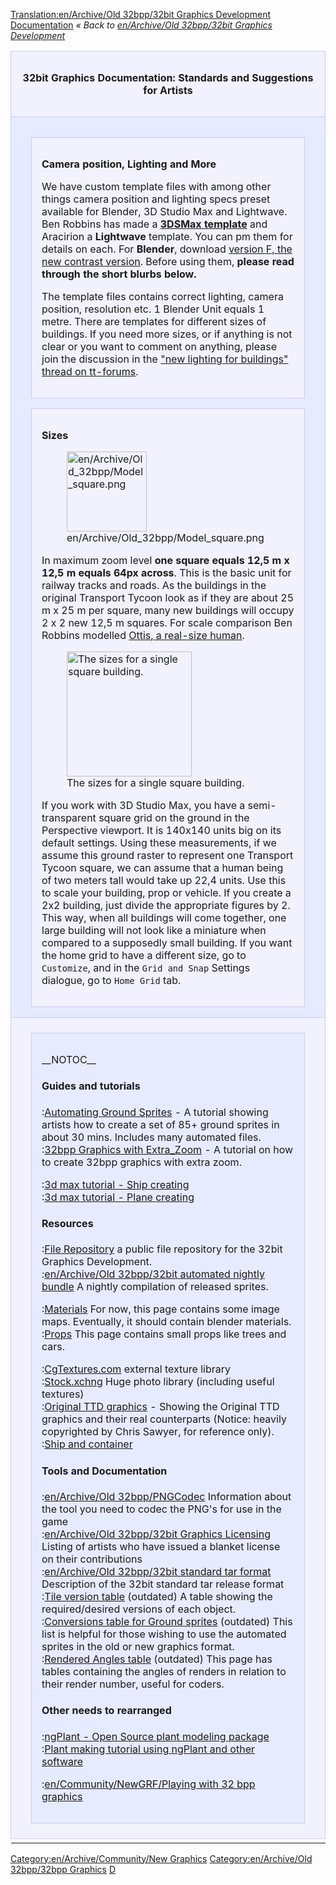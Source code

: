 [[Translation:en/Archive/Old 32bpp/32bit Graphics Development Documentation]]
{{es/Traducción|en/Archive/Old 32bpp/32bit Graphics Development Documentation|0}}
{{en/Expand}}
''« Back to [[en/Archive/Old 32bpp/32bit Graphics Development]]''


{| width="100%"
|-
|colspan="2" style="background-color: #f1f2fe; border: 1px solid #c7c8fe; margin: 0; padding: 1em 1em 1em 1em; text-align:center"|<font size="3">'''32bit Graphics Documentation: Standards and Suggestions for Artists'''</font>
|-
|width="50%" style="background-color: #E7EBFF; border: 1px solid #c7c8fe; margin: 0; padding: 1em 1em 0em 1em;"|

<div style="margin:1em;padding:1em;border:1px solid #c7c8fe;background:#f1f2fe;">
<font size="3">'''Camera position, Lighting and More'''</font>

We have custom template files with among other things camera position and lighting specs preset available for Blender, 3D Studio Max and Lightwave. Ben Robbins has made a [http://www.tt-forums.net/download/file.php?id=91802 '''3DSMax template'''] and Aracirion a '''Lightwave''' template. You can pm them for details on each. For '''Blender''', download [http://www.tt-forums.net/download.php?id=53231 version F, the new contrast version]. Before using them, '''please read through the short blurbs below.'''

The template files contains correct lighting, camera position, resolution etc. 1 Blender Unit equals 1 metre. There are templates for different sizes of buildings. If you need more sizes, or if anything is not clear or you want to comment on anything, please join the discussion in the [http://tt-forums.net/viewtopic.php?t=24857 "new lighting for buildings" thread on tt-forums].
</div>

<div style="margin:1em;padding:1em;border:1px solid #c7c8fe;background:#f1f2fe;">
<font size="3">'''Sizes'''</font>

[[File:en/Archive/Old 32bpp/Model square.png|128px|left]]

In maximum zoom level '''one square equals 12,5 m x 12,5 m equals 64px across'''. This is the basic unit for railway tracks and roads. As the buildings in the original Transport Tycoon look as if they are about 25 m x 25 m per square, many new buildings will occupy 2 x 2 new 12,5 m squares. For scale comparison Ben Robbins modelled [http://tt-forums.net/download.php?id=48953 Ottis, a real-size human].

[[File:en/Archive/Old 32bpp/3dsmeasurements.jpeg|thumb|200px|right|The sizes for a single square building.]]

If you work with 3D Studio Max, you have a semi-transparent square grid on the ground in the Perspective viewport. It is 140x140 units big on its default settings. Using these measurements, if we assume this ground raster to represent one Transport Tycoon square, we can assume that a human being of two meters tall would take up 22,4 units. Use this to scale your building, prop or vehicle. If you create a 2x2 building, just divide the appropriate figures by 2. This way, when all buildings will come together, one large building will not look like a miniature when compared to a supposedly small building. If you want the home grid to have a different size, go to <code>Customize</code>, and in the <code>Grid and Snap</code> Settings dialogue, go to <code>Home Grid</code> tab.
</div>

|width="50%" style="background-color: #E7EBFF; border: 1px solid #c7c8fe; margin: 0; padding: 1em 1em 0em 1em;"|

<div style="margin:1em;padding:1em;border:1px solid #c7c8fe;background:#f1f2fe;">
<font size="3">'''Materials'''</font>

[[File:en/Archive/Old 32bpp/Ref-&-amb.png|400px|center]]

For '''every''' material you create, in the <code>shaders</code> tab, you are advised to change the <code>Amb</code> parameter ('''0.5''' by default) to match the <code>Ref</code> parameter ('''1''' by default). You always have to modify <code>Ref</code> and <code>Amb</code> together. It has been decided that <code>Amb</code> should always have the same value as <code>Ref</code>, because a material should reflect light from the sun or other light sources the same way it reflects light from the environment (ambient light). Hence, for maximum realism, the values should be the same. Naturally this is not a strict rule, you do have artistic freedom to deviate from this.

[[File:en/Archive/Old 32bpp/Official materials.png|150px|right]]

The template file archive contains a file named '''official_materials.blend'''. It contains some materials which you will need often, and which should look the same in different objects, like pavement for example. Put this file in a location where it can stay. When you have built a model and want to use an official material, '''link the material rather than just append it'''. For additional instructions, see [[en/Using Official Materials]].
</div>

<div style="margin:1em;padding:1em;border:1px solid #c7c8fe;background:#f1f2fe;">
<font size="3">'''Minimize render time'''</font>

[[File:en/Archive/Old 32bpp/AO-samples.png|400px|center]]

Rendering can be quite slow. To reduce time it takes to render for previews, reduce the <code>Samples</code> value under <code>Ambient Occlusion</code>.
</div>
|-
|colspan="2" style="background-color: #f1f2fe; border: 1px solid #c7c8fe; margin: 0; padding: 0.5em 1em 0.5em 1em;"|
<div style="margin:1em;padding:1em;border:1px solid #c7c8fe;background:#E7EBFF;">
__NOTOC__
====Guides and tutorials====
;:[[en/Archive/Old 32bpp/Ground Sprites Automated (New Graphics)|Automating Ground Sprites]] - A tutorial showing artists how to create a set of 85+ ground sprites in about 30 mins. Includes many automated files.
;:[[en/Archive/Old 32bpp/How to Create 32bpp Graphics with Extra Zoom|32bpp Graphics with Extra_Zoom]] - A tutorial on how to create 32bpp graphics with extra zoom.

;:[http://www.tt-forums.net/viewtopic.php?f=36&t=39367 3d max tutorial - Ship creating]
;:[http://www.tt-forums.net/viewtopic.php?f=36&t=39195 3d max tutorial - Plane creating]

====Resources====
;:[[en/Archive/Old 32bpp/32bit Graphics Development File Repository|File Repository]] a public file repository for the 32bit Graphics Development.
;:[[en/Archive/Old 32bpp/32bit automated nightly bundle]] A nightly compilation of released sprites.

;:[[en/Archive/Old 32bpp/Standardised materials (New Graphics)|Materials]] For now, this page contains some image maps. Eventually, it should contain blender materials.
;:[[en/Archive/Old 32bpp/Props (New Graphics)|Props]] This page contains small props like trees and cars.

;:[http://www.cgtextures.com/ CgTextures.com] external texture library
;:[http://www.sxc.hu Stock.xchng] Huge photo library (including useful textures)
;:[http://www.chrissawyergames.com/feature1a.htm Original TTD graphics] - Showing the Original TTD graphics and their real counterparts (Notice: heavily copyrighted by Chris Sawyer, for reference only).
;:[http://www.tt-forums.net/viewtopic.php?f=36&t=14549&start=5000 Ship and container]

====Tools and Documentation====
;:[[en/Archive/Old 32bpp/PNGCodec]] Information about the tool you need to codec the PNG's for use in the game
;:[[en/Archive/Old 32bpp/32bit Graphics Licensing]] Listing of artists who have issued a blanket license on their contributions
;:[[en/Archive/Old 32bpp/32bit standard tar format]] Description of the 32bit standard tar release format
;:[[en/Archive/Old 32bpp/Tile version table (New graphics)|Tile version table]] (outdated) A table showing the required/desired versions of each object.
;:[[en/Archive/Old 32bpp/Ground sprites conversions list (New Graphics)|Conversions table for Ground sprites]] (outdated) This list is helpful for those wishing to use the automated sprites in the old or new graphics format.
;:[[en/Archive/Old 32bpp/Rendered Angles table (New graphics)|Rendered Angles table]] (outdated) This page has tables containing the angles of renders in relation to their render number, useful for coders.

====Other needs to rearranged====  
;:[http://ngplant.sourceforge.net/ ngPlant - Open Source plant modeling package]
;:[http://yorik.orgfree.com/tutorials/treemaking.html Plant making tutorial using ngPlant and other software]

;:[[en/Community/NewGRF/Playing with 32 bpp graphics]]

</div>
|-
|}


{{en/Archive/Old 32bpp/Navbox Graphics Development}}

[[Category:en/Archive/Community/New Graphics]][[Category:en/Archive/Old 32bpp/32bpp Graphics]][[Category:en/Archive/Old 32bpp/32bpp Graphics Developer resources|D]]